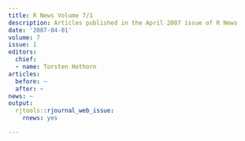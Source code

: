 ```yaml
---
title: R News Volume 7/1
description: Articles published in the April 2007 issue of R News
date: '2007-04-01'
volume: 7
issue: 1
editors:
  chief:
  - name: Torsten Hothorn
articles:
  before: ~
  after: ~
news: ~
output:
  rjtools::rjournal_web_issue:
    rnews: yes

---
```

